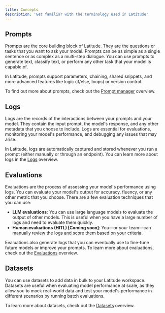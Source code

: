 ```yaml
---
title: Concepts
description: 'Get familiar with the terminology used in Latitude'
---
```


## Prompts

Prompts are the core building block of Latitude. They are the questions or tasks that you want to ask your model. Prompts can be as simple as a single sentence or as complex as a multi-step dialogue. You can use prompts to generate text, classify text, or perform any other task that your model is capable of.

In Latitude, prompts support parameters, chaining, shared snippets, and more advanced features like logic (if/else, loops) or version control.

To find out more about prompts, check out the [Prompt manager](/guides/prompt-manager/) overview.

## Logs

Logs are the records of the interactions between your prompts and your model. They contain the input prompt, the model's response, and any other metadata that you choose to include. Logs are essential for evaluations, monitoring your model's performance, and debugging any issues that may arise.

In Latitude, logs are automatically captured and stored whenever you run a prompt (either manually or through an endpoint). You can learn more about logs in the [Logs](/guides/logs/) overview.

## Evaluations

Evaluations are the process of assessing your model's performance using logs. You can evaluate your model's output for accuracy, fluency, or any other metric that you choose. There are a few evaluation techniques that you can use:

- **LLM evaluations**: You can use large language models to evaluate the output of other models. This is useful when you have a large number of logs and need to evaluate them quickly.
- **Human evaluations (HITL) [Coming soon]**: You—or your team—can manually review the logs and score them based on your criteria.

Evaluations also generate logs that you can eventually use to fine-tune future models or improve your prompts. To learn more about evaluations, check out the [Evaluations](/guides/evaluations/) overview.

## Datasets

You can use datasets to add data in bulk to your Latitude workspace. Datasets are useful when evaluating model performance at scale, as they allow you to mock real-world data and test your model's performance in different scenarios by running batch evaluations.

To learn more about datasets, check out the [Datasets](/guides/datasets/) overview.